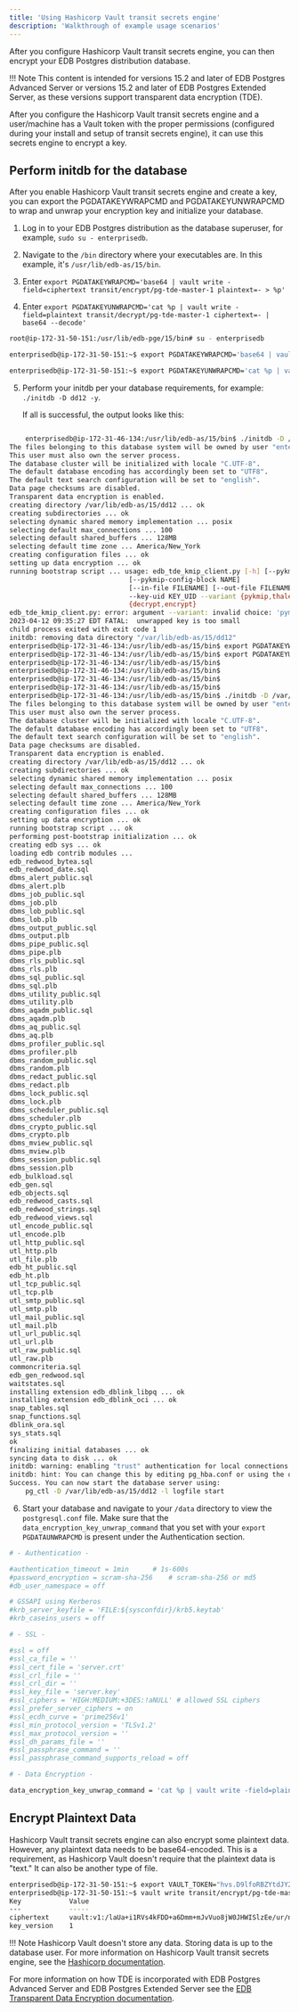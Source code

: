 ```yaml
---
title: 'Using Hashicorp Vault transit secrets engine'
description: 'Walkthrough of example usage scenarios'
---
```


After you configure Hashicorp Vault transit secrets engine, you can then encrypt your EDB Postgres distribution database.

!!! Note
    This content is intended for versions 15.2 and later of EDB Postgres Advanced Server or versions 15.2 and later of EDB Postgres Extended Server, as these versions support transparent data encryption (TDE).

After you configure the Hashicorp Vault transit secrets engine and a user/machine has a Vault token with the proper permissions (configured during your install and setup of transit secrets engine), it can use this secrets engine to encrypt a key.

## Perform initdb for the database

After you enable Hashicorp Vault transit secrets engine and create a key, you can export the PGDATAKEYWRAPCMD and PGDATAKEYUNWRAPCMD to wrap and unwrap your encryption key and initialize your database.

1. Log in to your EDB Postgres distribution as the database superuser, for example, `sudo su - enterprisedb`.

2. Navigate to the `/bin` directory where your executables are. In this example, it's `/usr/lib/edb-as/15/bin`.

3. Enter `export PGDATAKEYWRAPCMD='base64 | vault write -field=ciphertext transit/encrypt/pg-tde-master-1 plaintext=- > %p'`

4. Enter `export PGDATAKEYUNWRAPCMD='cat %p | vault write -field=plaintext transit/decrypt/pg-tde-master-1 ciphertext=- | base64 --decode'`

```bash
root@ip-172-31-50-151:/usr/lib/edb-pge/15/bin# su - enterprisedb

enterprisedb@ip-172-31-50-151:~$ export PGDATAKEYWRAPCMD='base64 | vault write -field=ciphertext transit/encrypt/pg-tde-master-1 plaintext=- > %p'

enterprisedb@ip-172-31-50-151:~$ export PGDATAKEYUNWRAPCMD='cat %p | vault write -field=plaintext transit/decrypt/pg-tde-master-1 ciphertext=- | base64 --decode'
```
5. Perform your initdb per your database requirements, for example: `./initdb -D dd12 -y`.

    If all is successful, the output looks like this:
```bash

    enterprisedb@ip-172-31-46-134:/usr/lib/edb-as/15/bin$ ./initdb -D /var/lib/edb-as/15/dd12 -y
The files belonging to this database system will be owned by user "enterprisedb".
This user must also own the server process.
The database cluster will be initialized with locale "C.UTF-8".
The default database encoding has accordingly been set to "UTF8".
The default text search configuration will be set to "english".
Data page checksums are disabled.
Transparent data encryption is enabled.
creating directory /var/lib/edb-as/15/dd12 ... ok
creating subdirectories ... ok
selecting dynamic shared memory implementation ... posix
selecting default max_connections ... 100
selecting default shared_buffers ... 128MB
selecting default time zone ... America/New_York
creating configuration files ... ok
setting up data encryption ... ok
running bootstrap script ... usage: edb_tde_kmip_client.py [-h] [--pykmip-config-file FILENAME]
                              [--pykmip-config-block NAME]
                              [--in-file FILENAME] [--out-file FILENAME]
                              --key-uid KEY_UID --variant {pykmip,thales}
                              {decrypt,encrypt}
edb_tde_kmip_client.py: error: argument --variant: invalid choice: 'pymip' (choose from 'pykmip', 'thales')
2023-04-12 09:35:27 EDT FATAL:  unwrapped key is too small
child process exited with exit code 1
initdb: removing data directory "/var/lib/edb-as/15/dd12"
enterprisedb@ip-172-31-46-134:/usr/lib/edb-as/15/bin$ export PGDATAKEYWRAPCMD='python3 /tmp/edb_tde_kmip_client.py encrypt --pykmip-config-file=/tmp/pykmip.conf --key-uid=nfTCV2Cp5sffhQuRrOVfgCUyu8qh9kwd --out-file=%p --variant=pykmip'
enterprisedb@ip-172-31-46-134:/usr/lib/edb-as/15/bin$ export PGDATAKEYUNWRAPCMD='python3 /tmp/edb_tde_kmip_client.py decrypt --pykmip-config-file=/tmp/pykmip.conf --key-uid=nfTCV2Cp5sffhQuRrOVfgCUyu8qh9kwd --in-file=%p --variant=pykmip'
enterprisedb@ip-172-31-46-134:/usr/lib/edb-as/15/bin$ 
enterprisedb@ip-172-31-46-134:/usr/lib/edb-as/15/bin$ 
enterprisedb@ip-172-31-46-134:/usr/lib/edb-as/15/bin$ 
enterprisedb@ip-172-31-46-134:/usr/lib/edb-as/15/bin$ 
enterprisedb@ip-172-31-46-134:/usr/lib/edb-as/15/bin$ ./initdb -D /var/lib/edb-as/15/dd12 -y
The files belonging to this database system will be owned by user "enterprisedb".
This user must also own the server process.
The database cluster will be initialized with locale "C.UTF-8".
The default database encoding has accordingly been set to "UTF8".
The default text search configuration will be set to "english".
Data page checksums are disabled.
Transparent data encryption is enabled.
creating directory /var/lib/edb-as/15/dd12 ... ok
creating subdirectories ... ok
selecting dynamic shared memory implementation ... posix
selecting default max_connections ... 100
selecting default shared_buffers ... 128MB
selecting default time zone ... America/New_York
creating configuration files ... ok
setting up data encryption ... ok
running bootstrap script ... ok
performing post-bootstrap initialization ... ok
creating edb sys ... ok
loading edb contrib modules ...
edb_redwood_bytea.sql 
edb_redwood_date.sql 
dbms_alert_public.sql 
dbms_alert.plb 
dbms_job_public.sql 
dbms_job.plb 
dbms_lob_public.sql 
dbms_lob.plb 
dbms_output_public.sql 
dbms_output.plb 
dbms_pipe_public.sql 
dbms_pipe.plb 
dbms_rls_public.sql 
dbms_rls.plb 
dbms_sql_public.sql 
dbms_sql.plb 
dbms_utility_public.sql 
dbms_utility.plb 
dbms_aqadm_public.sql 
dbms_aqadm.plb 
dbms_aq_public.sql 
dbms_aq.plb 
dbms_profiler_public.sql 
dbms_profiler.plb 
dbms_random_public.sql 
dbms_random.plb 
dbms_redact_public.sql 
dbms_redact.plb 
dbms_lock_public.sql 
dbms_lock.plb 
dbms_scheduler_public.sql 
dbms_scheduler.plb 
dbms_crypto_public.sql 
dbms_crypto.plb 
dbms_mview_public.sql 
dbms_mview.plb 
dbms_session_public.sql 
dbms_session.plb 
edb_bulkload.sql 
edb_gen.sql 
edb_objects.sql 
edb_redwood_casts.sql 
edb_redwood_strings.sql 
edb_redwood_views.sql 
utl_encode_public.sql 
utl_encode.plb 
utl_http_public.sql 
utl_http.plb 
utl_file.plb 
edb_ht_public.sql 
edb_ht.plb 
utl_tcp_public.sql 
utl_tcp.plb 
utl_smtp_public.sql 
utl_smtp.plb 
utl_mail_public.sql 
utl_mail.plb 
utl_url_public.sql 
utl_url.plb 
utl_raw_public.sql 
utl_raw.plb 
commoncriteria.sql 
edb_gen_redwood.sql 
waitstates.sql 
installing extension edb_dblink_libpq ... ok
installing extension edb_dblink_oci ... ok
snap_tables.sql 
snap_functions.sql 
dblink_ora.sql 
sys_stats.sql 
ok
finalizing initial databases ... ok
syncing data to disk ... ok
initdb: warning: enabling "trust" authentication for local connections
initdb: hint: You can change this by editing pg_hba.conf or using the option -A, or --auth-local and --auth-host, the next time you run initdb.
Success. You can now start the database server using:
    pg_ctl -D /var/lib/edb-as/15/dd12 -l logfile start

```

6. Start your database and navigate to your `/data` directory to view the `postgresql.conf` file. Make sure that the `data_encryption_key_unwrap_command` that you set with your `export PGDATAUNWRAPCMD` is present under the Authentication section.
```bash
# - Authentication -

#authentication_timeout = 1min		# 1s-600s
#password_encryption = scram-sha-256	# scram-sha-256 or md5
#db_user_namespace = off

# GSSAPI using Kerberos
#krb_server_keyfile = 'FILE:${sysconfdir}/krb5.keytab'
#krb_caseins_users = off

# - SSL -

#ssl = off
#ssl_ca_file = ''
#ssl_cert_file = 'server.crt'
#ssl_crl_file = ''
#ssl_crl_dir = ''
#ssl_key_file = 'server.key'
#ssl_ciphers = 'HIGH:MEDIUM:+3DES:!aNULL' # allowed SSL ciphers
#ssl_prefer_server_ciphers = on
#ssl_ecdh_curve = 'prime256v1'
#ssl_min_protocol_version = 'TLSv1.2'
#ssl_max_protocol_version = ''
#ssl_dh_params_file = ''
#ssl_passphrase_command = ''
#ssl_passphrase_command_supports_reload = off

# - Data Encryption -

data_encryption_key_unwrap_command = 'cat %p | vault write -field=plaintext transit/decrypt/pg-tde-master-1 ciphertext=- | base64 --decode'

```
## Encrypt Plaintext Data

Hashicorp Vault transit secrets engine can also encrypt some plaintext data. However, any plaintext data needs to be base64-encoded. This is a requirement, as Hashicorp Vault doesn't require that the plaintext data is "text." It can also be another type of file.

```bash
enterprisedb@ip-172-31-50-151:~$ export VAULT_TOKEN="hvs.D9lfoRBZYtdJY2t3lG3f6yUa"
enterprisedb@ip-172-31-50-151:~$ vault write transit/encrypt/pg-tde-master-1 plaintext=$(echo "my secret data" | base64)
Key            Value
---            -----
ciphertext     vault:v1:/laUa+i1RVs4kFDD+a6Dmm+mJvVuo8jW0JHWISlzEe/ur/nUlfswEyYShA==
key_version    1
```
!!! Note
    Hashicorp Vault doesn't store any data. Storing data is up to the database user. For more information on Hashicorp Vault transit secrets engine, see the [Hashicorp documentation](https://developer.hashicorp.com/vault/docs/secrets/transit).

For more information on how TDE is incorporated with EDB Postgres Advanced Server and EDB Postgres Extended Server see the [EDB Transparent Data Encryption documentation](/tde/latest/).

